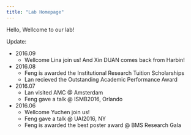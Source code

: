 ```yaml
---
title: "Lab Homepage"
---
```


Hello, Wellcome to our lab!

Update:

- 2016.09
    + Wellcome Lina join us! And Xin DUAN comes back from Harbin!
- 2016.08
    + Feng is awarded the Institutional Research Tuition Scholarships
    + Lan recieved the Outstanding Academic Performance Award
- 2016.07
    + Lan visited AMC @ Amsterdam
    + Feng gave a talk @ ISMB2016, Orlando
- 2016.06
    + Wellcome Yuchen join us!
    + Feng gave a talk @ UAI2016, NY
    + Feng is awarded the best poster award @ BMS Research Gala
